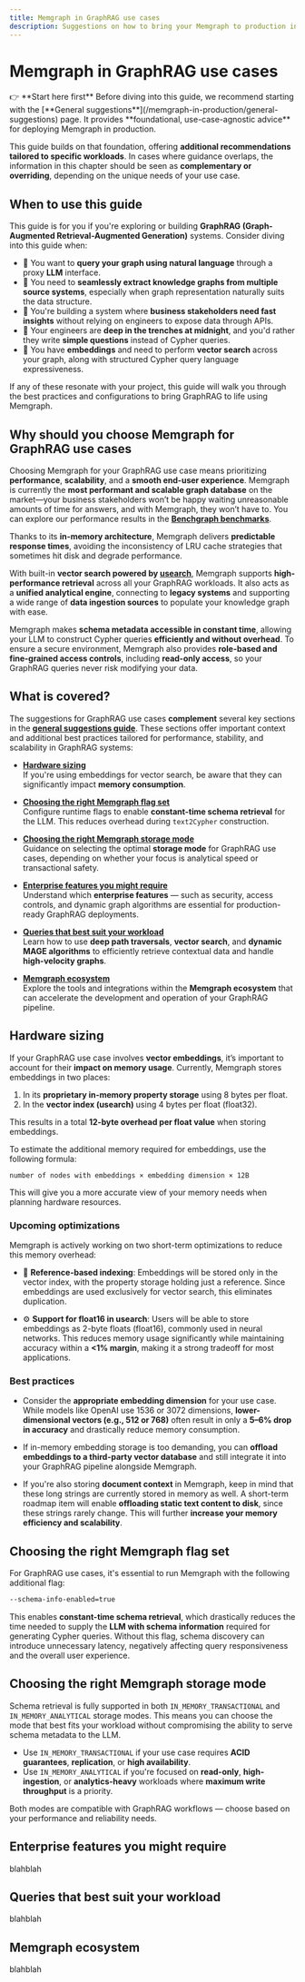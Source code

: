 ---
title: Memgraph in GraphRAG use cases
description: Suggestions on how to bring your Memgraph to production in GraphRAG use cases. 
---


# Memgraph in GraphRAG use cases

<Callout type="info">
👉 **Start here first**  
Before diving into this guide, we recommend starting with the [**General suggestions**](/memgraph-in-production/general-suggestions) 
page. It provides **foundational, use-case-agnostic advice** for deploying Memgraph in production.

This guide builds on that foundation, offering **additional recommendations tailored to specific workloads**. 
In cases where guidance overlaps, the information in this chapter should be seen as **complementary or overriding**, depending 
on the unique needs of your use case.
</Callout>

## When to use this guide

This guide is for you if you're exploring or building **GraphRAG (Graph-Augmented Retrieval-Augmented Generation)** systems.
Consider diving into this guide when:

- 💬 You want to **query your graph using natural language** through a proxy **LLM** interface.  
- 🔄 You need to **seamlessly extract knowledge graphs from multiple source systems**, especially when graph representation 
  naturally suits the data structure.
- 🏢 You're building a system where **business stakeholders need fast insights** without relying on engineers to expose data through APIs.  
- 🌙 Your engineers are **deep in the trenches at midnight**, and you'd rather they write **simple questions** instead of Cypher queries.  
- 🧠 You have **embeddings** and need to perform **vector search** across your graph, along with structured Cypher query language expressiveness.  

If any of these resonate with your project, this guide will walk you through the best practices and configurations to bring 
GraphRAG to life using Memgraph.

## Why should you choose Memgraph for GraphRAG use cases

Choosing Memgraph for your GraphRAG use case means prioritizing **performance**, **scalability**, and a **smooth end-user experience**.
Memgraph is currently the **most performant and scalable graph database** on the market—your business stakeholders won’t be happy
waiting unreasonable amounts of time for answers, and with Memgraph, they won’t have to. You can explore our performance results in
the [**Benchgraph benchmarks**](https://memgraph.com/benchgraph).

Thanks to its **in-memory architecture**, Memgraph delivers **predictable response times**, avoiding the inconsistency of LRU cache
strategies that sometimes hit disk and degrade performance.

With built-in **vector search powered by [usearch](https://github.com/unum-cloud/usearch)**, Memgraph supports **high-performance retrieval**
across all your GraphRAG workloads. It also acts as a **unified analytical engine**, connecting to **legacy systems** and supporting a wide range
of **data ingestion sources** to populate your knowledge graph with ease.

Memgraph makes **schema metadata accessible in constant time**, allowing your LLM to construct Cypher queries **efficiently and without overhead**.
To ensure a secure environment, Memgraph also provides **role-based and fine-grained access controls**, including **read-only access**, so your
GraphRAG queries never risk modifying your data.

## What is covered?

The suggestions for GraphRAG use cases **complement** several key sections in the 
[**general suggestions guide**](/memgraph-in-production/general-suggestions). These sections offer important context and
additional best practices tailored for performance, stability, and scalability in GraphRAG systems:

- **[Hardware sizing](#hardware-sizing)**  
  If you're using embeddings for vector search, be aware that they can significantly impact **memory consumption**.

- **[Choosing the right Memgraph flag set](#choosing-the-right-memgraph-flag-set)**  
  Configure runtime flags to enable **constant-time schema retrieval** for the LLM. This reduces overhead during `text2Cypher` construction.

- **[Choosing the right Memgraph storage mode](#choosing-the-right-memgraph-storage-mode)**  
  Guidance on selecting the optimal **storage mode** for GraphRAG use cases, depending on whether your focus is analytical speed or transactional safety.

- **[Enterprise features you might require](#enterprise-features-you-might-require)**  
  Understand which **enterprise features** — such as security, access controls, and dynamic graph algorithms are 
  essential for production-ready GraphRAG deployments.

- **[Queries that best suit your workload](#queries-that-best-suit-your-workload)**  
  Learn how to use **deep path traversals**, **vector search**, and **dynamic MAGE algorithms** to efficiently retrieve contextual data and 
  handle **high-velocity graphs**.

- **[Memgraph ecosystem](#memgraph-ecosystem)**  
  Explore the tools and integrations within the **Memgraph ecosystem** that can accelerate the development and operation of your GraphRAG pipeline.

## Hardware sizing

If your GraphRAG use case involves **vector embeddings**, it’s important to account for their **impact on memory usage**. Currently, 
Memgraph stores embeddings in two places:

1. In its **proprietary in-memory property storage** using 8 bytes per float.
2. In the **vector index (usearch)** using 4 bytes per float (float32).

This results in a total **12-byte overhead per float value** when storing embeddings.

To estimate the additional memory required for embeddings, use the following formula:

```
number of nodes with embeddings × embedding dimension × 12B
```

This will give you a more accurate view of your memory needs when planning hardware resources.

### Upcoming optimizations

Memgraph is actively working on two short-term optimizations to reduce this memory overhead:

- 🧭 **Reference-based indexing**: Embeddings will be stored only in the vector index, with the property storage holding just a reference. 
  Since embeddings are used exclusively for vector search, this eliminates duplication.
  
- ⚙️ **Support for float16 in usearch**: Users will be able to store embeddings as 2-byte floats (float16), commonly used in neural networks. 
  This reduces memory usage significantly while maintaining accuracy within a **\<1% margin**, making it a strong tradeoff for most applications.

### Best practices

- Consider the **appropriate embedding dimension** for your use case. While models like OpenAI use 1536 or 3072 dimensions, **lower-dimensional vectors
  (e.g., 512 or 768)** often result in only a **5–6% drop in accuracy** and drastically reduce memory consumption.

- If in-memory embedding storage is too demanding, you can **offload embeddings to a third-party vector database** and still integrate it 
  into your GraphRAG pipeline alongside Memgraph.

- If you're also storing **document context** in Memgraph, keep in mind that these long strings are currently stored in memory as well. A short-term
  roadmap item will enable **offloading static text content to disk**, since these strings rarely change. This will further 
  **increase your memory efficiency and scalability**.

## Choosing the right Memgraph flag set

For GraphRAG use cases, it's essential to run Memgraph with the following additional flag:

```bash
--schema-info-enabled=true
```

This enables **constant-time schema retrieval**, which drastically reduces the time needed to supply the **LLM with schema information**
required for generating Cypher queries. Without this flag, schema discovery can introduce unnecessary latency, negatively affecting query
responsiveness and the overall user experience.

## Choosing the right Memgraph storage mode

Schema retrieval is fully supported in both `IN_MEMORY_TRANSACTIONAL` and `IN_MEMORY_ANALYTICAL` storage modes. This means you can choose the
mode that best fits your workload without compromising the ability to serve schema metadata to the LLM.

- Use `IN_MEMORY_TRANSACTIONAL` if your use case requires **ACID guarantees**, **replication**, or **high availability**.
- Use `IN_MEMORY_ANALYTICAL` if you're focused on **read-only**, **high-ingestion**, or **analytics-heavy** workloads where
  **maximum write throughput** is a priority.

Both modes are compatible with GraphRAG workflows — choose based on your performance and reliability needs.

## Enterprise features you might require
blahblah

## Queries that best suit your workload
blahblah

## Memgraph ecosystem
blahblah

<CommunityLinks/>
